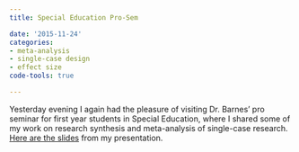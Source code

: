 ```yaml
---
title: Special Education Pro-Sem

date: '2015-11-24'
categories:
- meta-analysis
- single-case design
- effect size
code-tools: true

---
```


Yesterday evening I again had the pleasure of visiting Dr. Barnes' pro seminar for first year students in Special Education, where I shared some of my work on research synthesis and meta-analysis of single-case research. [Here are the slides](/files/Barnes-Pro-Sem-2015-11.pdf) from my presentation.
